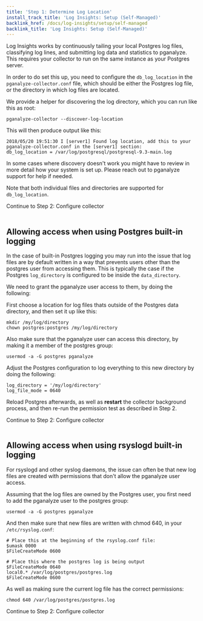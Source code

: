 ```yaml
---
title: 'Step 1: Determine Log Location'
install_track_title: 'Log Insights: Setup (Self-Managed)'
backlink_href: /docs/log-insights/setup/self-managed
backlink_title: 'Log Insights: Setup (Self-Managed)'
---
```


Log Insights works by continuously tailing your local Postgres log files, classifying log lines,
and submitting log data and statistics to pganalyze. This requires your collector to run on the same
instance as your Postgres server.

In order to do set this up, you need to configure the `db_log_location` in the `pganalyze-collector.conf`
file, which should be either the Postgres log file, or the directory in which log files are located.

We provide a helper for discovering the log directory, which you can run like this as root:

```
pganalyze-collector --discover-log-location
```

This will then produce output like this:

```
2018/05/20 19:51:30 I [server1] Found log location, add this to your pganalyze-collector.conf in the [server1] section:
db_log_location = /var/log/postgresql/postgresql-9.3-main.log
```

In some cases where discovery doesn't work you might have to review in more detail how your system is set up. Please
reach out to pganalyze support for help if needed.

Note that both individual files and directories are supported for `db_log_location`.

<Link className="btn btn-success" to="02_configure_collector">
  Continue to Step 2: Configure collector
</Link>
<br />
<br />

## Allowing access when using Postgres built-in logging

In the case of built-in Postgres logging you may run into the issue that
log files are by default written in a way that prevents users other than the
postgres user from accessing them. This is typically the case if the Postgres
`log_directory` is configured to be inside the `data_directory`.

We need to grant the pganalyze user access to them, by doing the following:

First choose a location for log files thats outside of the Postgres data directory,
and then set it up like this:

```
mkdir /my/log/directory
chown postgres:postgres /my/log/directory
```

Also make sure that the pganalyze user can access this directory, by making it a member of the postgres group:

```
usermod -a -G postgres pganalyze
```

Adjust the Postgres configuration to log everything to this new directory by doing the following:

```
log_directory = '/my/log/directory'
log_file_mode = 0640
```

Reload Postgres afterwards, as well as **restart** the collector background process, and then re-run the permission
test as described in Step 2.

<Link className="btn btn-success" to="02_configure_collector">
  Continue to Step 2: Configure collector
</Link>
<br />
<br />

## Allowing access when using rsyslogd built-in logging

For rsyslogd and other syslog daemons, the issue can often be that new log files
are created with permissions that don't allow the pganalyze user access.

Assuming that the log files are owned by the Postgres user, you first
need to add the pganalyze user to the postgres group:

```
usermod -a -G postgres pganalyze
```

And then make sure that new files are written with chmod 640, in your `/etc/rsyslog.conf`:

```
# Place this at the beginning of the rsyslog.conf file:
$umask 0000
$FileCreateMode 0600

# Place this where the postgres log is being output
$FileCreateMode 0640
local0.* /var/log/postgres/postgres.log
$FileCreateMode 0600
```

As well as making sure the current log file has the correct permissions:

```
chmod 640 /var/log/postgres/postgres.log
```

<Link className="btn btn-success" to="02_configure_collector">
  Continue to Step 2: Configure collector
</Link>
